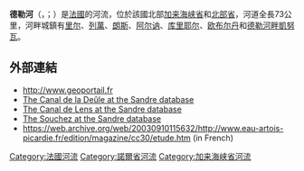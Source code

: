 {{noteTA
|G1=法国地名
|G2=单位
}}
{{Infobox river
| name              = 德勒河
| native_name       = Deûle
| image             = Lagunage linéaire Lambersart 2004.jpg
| image_size        = 250px
| image_caption     = 流经[[里尔|里尔]]的德勒河
| map               = Deûle.png
| map_caption       = 德勒河流域图
| pushpin_map        =France#France Hauts-de-France
| source1_location  = {{FR}}
| mouth_location    = [[利斯河|利斯河]]
| mouth_coordinates = {{coord|50|43|52|N|2|56|41|E|name=Lys-Deûle|display=inline,title}}
| progression       = {{RLys}}
| subdivision_type1 = [[世界政區索引|国家]]
| subdivision_name1 = {{FR}}
| subdivision_type2 = [[大区_(法国)|大区]]
| subdivision_name2 = {{flag|Hauts-de-France}}
| length            = 
| source1_elevation = 
| discharge1_avg    = 
| basin_size        = 
}}
'''德勒河'''（{{lang-fr|Deûle}}，{{IPA-fr|døl}}；{{lang-nl|Deule}}）是[[法國|法國]]的河流，位於該國北部[[加来海峡省|加来海峡省]]和[[北部省_(法国)|北部省]]，河道全長73公里，河畔城鎮有[[里尔|里尔]]、[[列萬|列萬]]、[[朗斯|朗斯]]、[[阿尔讷|阿尔讷]]、[[库里耶尔|库里耶尔]]、[[欧布尔丹|欧布尔丹]]和[[德勒河畔凱努瓦|德勒河畔凱努瓦]]。

==外部連結==
*http://www.geoportail.fr {{Wayback|url=http://www.geoportail.fr/ |date=20101215171356 }}
*[http://sandre.eaufrance.fr/app/chainage/courdo/htm/E3--021-.php?cg=E3--021- The Canal de la Deûle at the Sandre database]
*[http://sandre.eaufrance.fr/app/chainage/courdo/htm/E3010750.php?cg=E3010750 The Canal de Lens at the Sandre database]
*[http://sandre.eaufrance.fr/app/chainage/courdo/htm/E3010770.php?cg=E3010770 The Souchez at the Sandre database]
*https://web.archive.org/web/20030910115632/http://www.eau-artois-picardie.fr/edition/magazine/cc30/etude.htm (in French)

{{France-geo-stub}}
[[Category:法國河流|Category:法國河流]]
[[Category:諾爾省河流|Category:諾爾省河流]]
[[Category:加来海峡省河流|Category:加来海峡省河流]]